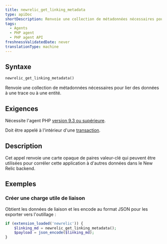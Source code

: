 ```yaml
---
title: newrelic_get_linking_metadata
type: apiDoc
shortDescription: Renvoie une collection de métadonnées nécessaires pour lier des données à une trace ou à une entité.
tags:
  - Agents
  - PHP agent
  - PHP agent API
freshnessValidatedDate: never
translationType: machine
---
```


## Syntaxe

```php
newrelic_get_linking_metadata()
```

Renvoie une collection de métadonnées nécessaires pour lier des données à une trace ou à une entité.

## Exigences

Nécessite l'agent PHP [version 9.3 ou supérieure](/docs/release-notes/agent-release-notes/php-release-notes).

Doit être appelé à l'intérieur d'une [transaction](/docs/accounts-partnerships/education/getting-started-new-relic/glossary#transaction).

## Description

Cet appel renvoie une carte opaque de paires valeur-clé qui peuvent être utilisées pour corréler cette application à d'autres données dans le New Relic backend.

## Exemples

### Créer une charge utile de liaison

Obtient les données de liaison et les encode au format JSON pour les exporter vers l'outillage :

```php
if (extension_loaded('newrelic')) {
    $linking_md = newrelic_get_linking_metadata();
    $payload = json_encode($linking_md);
}
```